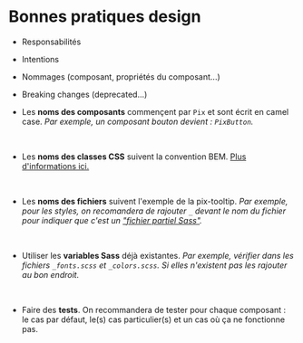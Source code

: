 
<Meta title='Développement/Bonnes pratiques/Design' />

# Bonnes pratiques design

- Responsabilités
- Intentions
- Nommages (composant, propriétés du composant...)
- Breaking changes (deprecated...)


- Les **noms des composants** commençent par `Pix` et sont écrit en camel case. 
*Par exemple, un composant bouton devient : `PixButton`.*
<br/>


- Les **noms des classes CSS** suivent la convention BEM. 
[Plus d'informations ici.](https://github.com/1024pix/pix/blob/dev/docs/CSS.md)
<br/>

- Les **noms des fichiers** suivent l'exemple de la pix-tooltip.
*Par exemple, pour les styles, on recomandera de rajouter `_` devant le nom du fichier pour indiquer que c'est un ["fichier partiel Sass"](https://sass-lang.com/guide#topic-4).*
<br/>

- Utiliser les **variables Sass** déjà existantes. 
*Par exemple, vérifier dans les fichiers `_fonts.scss` et `_colors.scss`. Si elles n'existent pas les rajouter au bon endroit.*
<br/>

- Faire des **tests**. On recommandera de tester pour chaque composant : le cas par défaut, le(s) cas particulier(s) et un cas où ça ne fonctionne pas.
<br/>
